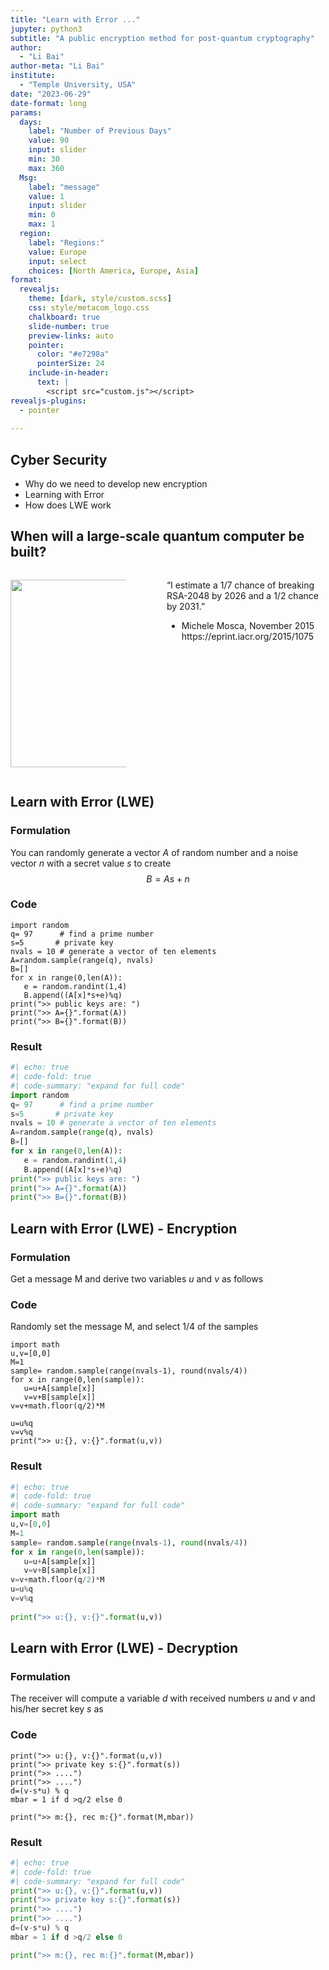 ```yaml
---
title: "Learn with Error ..."
jupyter: python3
subtitle: "A public encryption method for post-quantum cryptography"
author:
  - "Li Bai"
author-meta: "Li Bai"
institute:
  - "Temple University, USA"
date: "2023-06-29"
date-format: long
params:
  days:
    label: "Number of Previous Days"
    value: 90
    input: slider
    min: 30
    max: 360
  Msg:
    label: "message"
    value: 1
    input: slider
    min: 0
    max: 1 
  region:
    label: "Regions:"
    value: Europe
    input: select
    choices: [North America, Europe, Asia]
format:
  revealjs:
    theme: [dark, style/custom.scss]
    css: style/metacom_logo.css
    chalkboard: true
    slide-number: true
    preview-links: auto
    pointer:
      color: "#e7298a"
      pointerSize: 24
    include-in-header:
      text: |
        <script src="custom.js"></script>
revealjs-plugins:
  - pointer
  
---
```

## Cyber Security {background-video="./vids/cyber.mp4" background-video-loop="true" background-opacity="0.4"}

::: incremental
-   Why do we need to develop new encryption
-   Learning with Error
-   How does LWE work
:::
## When will a large-scale quantum computer be built?
:::: {.columns}

::: {.column width="40%"}
![](imgs/quantum.png){.absolute top=200 left=0 width="350" height="300"}
:::
::: {.column width="5%"}
:::
::: {.column width="55%"}
“I estimate a 1/7 chance of breaking RSA-2048 by 2026
and a 1/2 chance by 2031.”

  - Michele Mosca, November 2015 https://eprint.iacr.org/2015/1075
:::

::::

## Learn with Error (LWE)

::: {.panel-tabset}
###  Formulation
You can randomly generate a vector $A$ of random number and a noise vector $n$ with a secret value $s$ to create 
$$
B=As+n
$$

### Code
```.python
import random
q= 97      # find a prime number
s=5       # private key
nvals = 10 # generate a vector of ten elements
A=random.sample(range(q), nvals)
B=[]
for x in range(0,len(A)):
   e = random.randint(1,4)
   B.append((A[x]*s+e)%q)
print(">> public keys are: ")   
print(">> A={}".format(A))
print(">> B={}".format(B))
```

### Result

```python
#| echo: true
#| code-fold: true
#| code-summary: "expand for full code"
import random
q= 97      # find a prime number
s=5       # private key
nvals = 10 # generate a vector of ten elements
A=random.sample(range(q), nvals)
B=[]
for x in range(0,len(A)):
   e = random.randint(1,4)
   B.append((A[x]*s+e)%q)
print(">> public keys are: ")   
print(">> A={}".format(A))
print(">> B={}".format(B))
```

:::


## Learn with Error (LWE) - Encryption

::: {.panel-tabset}
###  Formulation
Get a message M and derive two variables $u$ and $v$ as follows
```{=tex}
\begin{eqnarray*}
u&=&\left(\sum_{i\in sample}^{} {A_i}\right) \mod q\\
v&=&\left(\sum_{i\in sample}^{}{B_i}\right) +\left\lfloor\frac{q}{2}M\right\rfloor  \mod q
\end{eqnarray*}
```

### Code
Randomly set the message M, and select 1/4 of the samples
```.python
import math
u,v=[0,0] 
M=1
sample= random.sample(range(nvals-1), round(nvals/4))
for x in range(0,len(sample)):
   u=u+A[sample[x]]
   v=v+B[sample[x]]
v=v+math.floor(q/2)*M

u=u%q
v=v%q
print(">> u:{}, v:{}".format(u,v))
```

### Result

```python
#| echo: true
#| code-fold: true
#| code-summary: "expand for full code"
import math
u,v=[0,0] 
M=1
sample= random.sample(range(nvals-1), round(nvals/4))
for x in range(0,len(sample)):
   u=u+A[sample[x]]
   v=v+B[sample[x]]
v=v+math.floor(q/2)*M
u=u%q
v=v%q
 
print(">> u:{}, v:{}".format(u,v))

```
:::

## Learn with Error (LWE) - Decryption

::: {.panel-tabset}
###  Formulation
The receiver will compute a variable $d$ with received numbers $u$ and $v$ and his/her secret key $s$ as
```{=tex}
\begin{eqnarray*}
d&=& v-su \mod q\\
\bar{m}&=&\begin{cases}
0 & d < q/2\\
1 & d > q/2
\end{cases}
\end{eqnarray*}
```

### Code
```.python
print(">> u:{}, v:{}".format(u,v))
print(">> private key s:{}".format(s))
print(">> ....")
print(">> ....")
d=(v-s*u) % q
mbar = 1 if d >q/2 else 0

print(">> m:{}, rec m:{}".format(M,mbar))
```

### Result
```python
#| echo: true
#| code-fold: true
#| code-summary: "expand for full code"
print(">> u:{}, v:{}".format(u,v))
print(">> private key s:{}".format(s))
print(">> ....")
print(">> ....")
d=(v-s*u) % q
mbar = 1 if d >q/2 else 0

print(">> m:{}, rec m:{}".format(M,mbar))

```
:::
